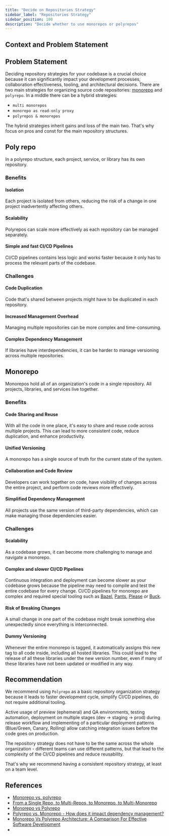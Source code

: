 ```yaml
---
title: "Decide on Repositories Strategy"
sidebar_label: "Repositories Strategy"
sidebar_position: 100
description: "Decide whether to use monorepos or polyrepos"
---
```


## Context and Problem Statement

## Problem Statement
Deciding repository strategies for your codebase is a crucial choice because it can significantly
impact your development processes, collaboration effectiveness, tooling, and architectural decisions.
There are two main strategies for organizing source code repositories:
[monorepo](https://en.wikipedia.org/wiki/Monorepo) and `polyrepo`.
In a middle there can be a hybrid strategies:
* `multi monorepos`
* `monorepo as read-only proxy`
* `polyrepos & monorepos`

The hybrid strategies inherit gains and loss of the main two.
That's why focus on pros and const for the main repository structures.

## Poly repo

In a polyrepo structure, each project, service, or library has its own repository.

### Benefits

#### Isolation

Each project is isolated from others, reducing the risk of a change in one project inadvertently affecting others.

#### Scalability

Polyrepos can scale more effectively as each repository can be managed separately.

#### Simple and fast CI/CD Pipelines

CI/CD pipelines contains less logic and works faster because it only has to process the relevant parts of the codebase.

### Challenges

#### Code Duplication

Code that's shared between projects might have to be duplicated in each repository.

#### Increased Management Overhead
Managing multiple repositories can be more complex and time-consuming.

#### Complex Dependency Management
If libraries have interdependencies, it can be harder to manage versioning across multiple repositories.


## Monorepo

Monorepos hold all of an organization's code in a single repository. All projects, libraries, and services
live together.

### Benefits

#### Code Sharing and Reuse

With all the code in one place, it's easy to share and reuse code across multiple projects.
This can lead to more consistent code, reduce duplication, and enhance productivity.

#### Unified Versioning
A monorepo has a single source of truth for the current state of the system.

#### Collaboration and Code Review
Developers can work together on code, have visibility of changes across the entire project, and
perform code reviews more effectively.

#### Simplified Dependency Management
All projects use the same version of third-party dependencies, which can make managing those dependencies easier.

### Challenges

#### Scalability
As a codebase grows, it can become more challenging to manage and navigate a monorepo.

#### Complex and slower CI/CD Pipelines
Continuous integration and deployment can become slower as your codebase grows because the pipeline
may need to compile and test the entire codebase for every change.
CI/CD pipelines for monorepo are complex and required special tooling such as
[Bazel](https://bazel.build/), [Pants](https://www.pantsbuild.org/), [Please](https://please.build/) or [Buck](https://buck2.build/).

#### Risk of Breaking Changes
A small change in one part of the codebase might break something else unexpectedly since everything is interconnected.

#### Dummy Versioning
Whenever the entire monorepo is tagged, it automatically assigns this new tag to all code inside, including
all hosted libraries. This could lead to the release of all these libraries under the new version number,
even if many of these libraries have not been updated or modified in any way.


## Recommendation

We recommend using `Polyrepo` as a basic repository organization strategy because it leads to faster development cycle,
simplify CI/CD pipelines, do not require additional tooling.

Active usage of preview (ephemeral) and QA environments, testing automation,
deployment on multiple stages (dev -> staging -> prod) during release workflow and implementing of a particular deployment
patterns (Blue/Green, Canary, Rolling) allow catching integration issues before the code goes on production.

The repository strategy does not have to be the same across the whole organization - different teams can
use different patterns, but that lead to the complexity of the CI/CD pipelines and reduce reusability.

That's why we recommend having a consistent repository strategy, at least on a team level.

## References
* [Monorepo vs. polyrepo](https://github.com/joelparkerhenderson/monorepo-vs-polyrepo)
* [From a Single Repo, to Multi-Repos, to Monorepo, to Multi-Monorepo](https://css-tricks.com/from-a-single-repo-to-multi-repos-to-monorepo-to-multi-monorepo/)
* [Monorepo vs Polyrepo](https://earthly.dev/blog/monorepo-vs-polyrepo/)
* [Polyrepo vs. Monorepo - How does it impact dependency management?](https://www.endorlabs.com/blog/polyrepo-vs-monorepo-how-does-it-impact-dependency-management)
* [Monorepo Vs Polyrepo Architecture: A Comparison For Effective Software Development](https://webo.digital/blog/monorepo-vs-polyrepo-architecture/)
*
